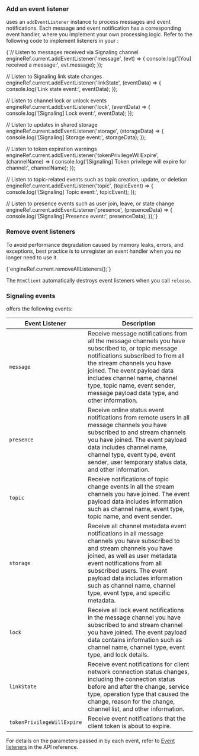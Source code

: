 <PlatformWrapper platform="react-native">


### Add an event listener

<Vg k="SIG"/> uses an `addEventListener` instance to process messages and event notifications. Each message and event notification has a corresponding event handler, where you implement your own processing logic. Refer to the following code to implement listeners in your <Vpl k="CLIENT"/>:

<CodeBlock language="tsx" showLineNumbers>
{`// Listen to messages received via Signaling channel
engineRef.current.addEventListener('message', (evt) => {
  console.log('[You] received a message:', evt.message);
});

// Listen to Signaling link state changes
engineRef.current.addEventListener('linkState', (eventData) => {
  console.log('Link state event:', eventData);
});

// Listen to channel lock or unlock events
engineRef.current.addEventListener('lock', (eventData) => {
  console.log('[Signaling] Lock event:', eventData);
});

// Listen to updates in shared storage
engineRef.current.addEventListener('storage', (storageData) => {
  console.log('[Signaling] Storage event:', storageData);
});

// Listen to token expiration warnings
engineRef.current.addEventListener('tokenPrivilegeWillExpire', (channelName) => {
  console.log('[Signaling] Token privilege will expire for channel:', channelName);
});

// Listen to topic-related events such as topic creation, update, or deletion
engineRef.current.addEventListener('topic', (topicEvent) => {
  console.log('[Signaling] Topic event:', topicEvent);
});

// Listen to presence events such as user join, leave, or state change
engineRef.current.addEventListener('presence', (presenceData) => {
  console.log('[Signaling] Presence event:', presenceData);
});`}
</CodeBlock>

### Remove event listeners

To avoid performance degradation caused by memory leaks, errors, and exceptions, best practice is to unregister an event handler when you no longer need to use it. 

<CodeBlock language="tsx">
{`engineRef.current.removeAllListeners();`}
</CodeBlock>

The `RtmClient` automatically destroys event listeners when you call `release`.

### Signaling events

<Vpd k="SDK" /> offers the following events:  

| Event Listener            | Description             |
|---------------------------|-------------------------|
| `message`          | Receive message notifications from all the message channels you have subscribed to, or topic message notifications subscribed to from all the stream channels you have joined. The event payload data includes channel name, channel type, topic name, event sender, message payload data type, and other information. |
| `presence`         | Receive online status event notifications from remote users in all message channels you have subscribed to and stream channels you have joined. The event payload data includes channel name, channel type, event type, event sender, user temporary status data, and other information.  |
| `topic`            | Receive notifications of topic change events in all the stream channels you have joined. The event payload data includes information such as channel name, event type, topic name, and event sender. |
| `storage`          | Receive all channel metadata event notifications in all message channels you have subscribed to and stream channels you have joined, as well as user metadata event notifications from all subscribed users. The event payload data includes information such as channel name, channel type, event type, and specific metadata. |
| `lock`             | Receive all lock event notifications in the message channel you have subscribed to and stream channel you have joined. The event payload data contains information such as channel name, channel type, event type, and lock details. |
| `linkState`          | Receive event notifications for client network connection status changes, including the connection status before and after the change, service type, operation type that caused the change, reason for the change, channel list, and other information. |
| `tokenPrivilegeWillExpire`| Receive event notifications that the client token is about to expire.  |

For details on the parameters passed in by each event, refer to [Event listeners](https://agoraio-extensions.github.io/agora-react-native-rtm/interfaces/RTMClientEventMap.html) in the API reference.

</PlatformWrapper>
